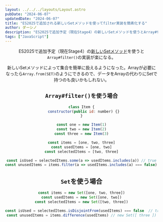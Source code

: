 ```yaml
---
layout: ../../../layouts/Layout.astro
pubDate: "2024-06-07"
updatedDate: "2024-06-07"
title: "ES2025で追加される新しいSetメソッドを使ってfilter実装を簡素化する"
author: ダーシノ
description: "ES2025で追加予定（現在Stage4）の新しいSetメソッドを使うとArray#filter()の実装が楽になる。"
tags: ["JavaScript"]
---
```



<Header {...frontmatter} />

ES2025で追加予定（現在Stage4）の[新しいSetメソッド](https://github.com/tc39/proposal-set-methods)を使うと`Array#filter()`の実装が楽になる。

新しいSetメソッドによって集合を簡単に扱えるようになった。Arrayが必要になったら`Array.from(SET)`のようにできるので、データをArrayの代わりにSetで持つのも良いかもしれない。

## `Array#filter()を使う場合`

```js
class Item {
  constructor(public id: number) {}
}

const one = new Item(1)
const two = new Item(2)
const three = new Item(3)

const items = [one, two, three]
const usedItems = [one, two]
const selectedItems = [two, three]

const isUsed = selectedItems.some(a => usedItems.includes(a)) // true
const unusedItems = items.filter(a => usedItems.includes(a) === false) // three
```

## `Set`を使う場合

```js
const items = new Set([one, two, three])
const usedItems = new Set([one, two])
const selectedItems = new Set([two, three])

const isUsed = selectedItems.isDisjointFrom(usedItems) === false  // true
const unusedItems = items.difference(usedItems) // new Set([ three ])
```
